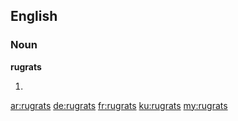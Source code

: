 ==English==

===Noun===
'''rugrats'''

# {{plural of|rugrat}}

[[ar:rugrats]]
[[de:rugrats]]
[[fr:rugrats]]
[[ku:rugrats]]
[[my:rugrats]]